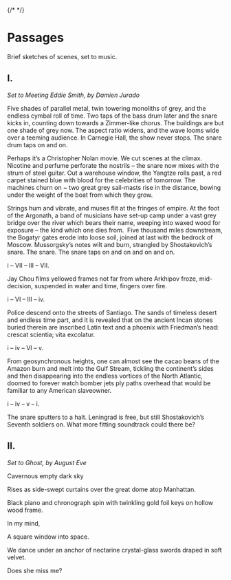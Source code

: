 
<Navbar />

{/* <Footbar /> */}

# Passages

Brief sketches of scenes, set to music.

## I.

_Set to Meeting Eddie Smith, by Damien Jurado_

Five shades of parallel metal, twin towering monoliths of grey, and the endless cymbal roll of time. Two taps of the bass drum later and the snare kicks in, counting down towards a Zimmer-like chorus. The buildings are but one shade of grey now. The aspect ratio widens, and the wave looms wide over a teeming audience. In Carnegie Hall, the show never stops. The snare drum taps on and on.

Perhaps it’s a Christopher Nolan movie. We cut scenes at the climax. Nicotine and perfume perforate the nostrils – the snare now mixes with the strum of steel guitar. Out a warehouse window, the Yangtze rolls past, a red carpet stained blue with blood for the celebrities of tomorrow. The machines churn on ~ two great grey sail-masts rise in the distance, bowing under the weight of the boat from which they grow.

Strings hum and vibrate, and muses flit at the fringes of empire. At the foot of the Argonath, a band of musicians have set-up camp under a vast grey bridge over the river which bears their name, weeping into waxed wood for exposure – the kind which one dies from.  Five thousand miles downstream, the Bogatyr gates erode into loose soil, joined at last with the bedrock of Moscow. Mussorgsky’s notes wilt and burn, strangled by Shostakovich’s snare. The snare. The snare taps on and on and on and on.

i – VII – III – VII.

Jay Chou films yellowed frames not far from where Arkhipov froze, mid-decision, suspended in water and time, fingers over fire.

i – VI – III – iv.

Police descend onto the streets of Santiago. The sands of timeless desert and endless time part, and it is revealed that on the ancient Incan stones buried therein are inscribed Latin text and a phoenix with Friedman’s head: crescat scientia; vita excolatur.

i – iv – VI – v.

From geosynchronous heights, one can almost see the cacao beans of the Amazon burn and melt into the Gulf Stream, tickling the continent’s sides and then disappearing into the endless vortices of the North Atlantic, doomed to forever watch bomber jets ply paths overhead that would be familiar to any American slaveowner.

i – iv – v – i.

The snare sputters to a halt. Leningrad is free, but still Shostakovich’s Seventh soldiers on. What more fitting soundtrack could there be?

## II.

_Set to Ghost, by August Eve_

Cavernous empty dark sky

Rises as side-swept curtains over the great dome atop Manhattan.

Black piano and chronograph spin with twinkling gold foil keys on hollow wood frame.

In my mind,

A square window into space.

We dance under an anchor of nectarine crystal-glass swords draped in soft velvet.

Does she miss me?
